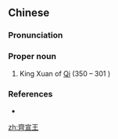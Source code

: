 {{also|齐宣王}}
==Chinese==
{{zh-forms|s=齐宣王|type=12}}

===Pronunciation===
{{zh-pron
|m=Qí Xuān Wáng
|cat=pn
}}

===Proper noun===
{{zh-proper noun}}

# King Xuan of [[w:Qi (state)|Qi]] (350 {{B.C.E.}} – 301 {{B.C.E.}})

===References===
* {{pedialite|田辟彊|lang=zh}}

[[zh:齊宣王]]